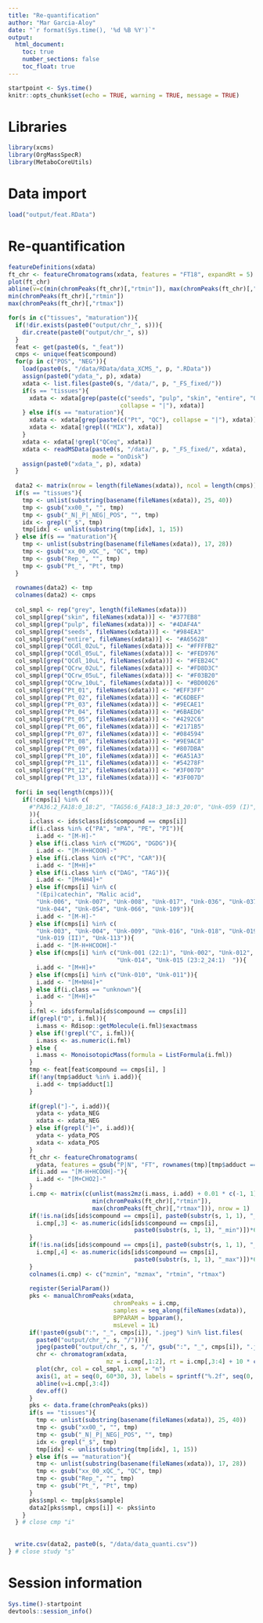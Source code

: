 ```yaml
---
title: "Re-quantification"
author: "Mar Garcia-Aloy"
date: "`r format(Sys.time(), '%d %B %Y')`"
output: 
  html_document:
    toc: true
    number_sections: false
    toc_float: true
---
```


```r
startpoint <- Sys.time()
knitr::opts_chunk$set(echo = TRUE, warning = TRUE, message = TRUE)
```

# Libraries

```r
library(xcms)
library(OrgMassSpecR)
library(MetaboCoreUtils)
```

# Data import

```r
load("output/feat.RData")
```


# Re-quantification

```r
featureDefinitions(xdata)
ft_chr <- featureChromatograms(xdata, features = "FT18", expandRt = 5)
plot(ft_chr)
abline(v=c(min(chromPeaks(ft_chr)[,"rtmin"]), max(chromPeaks(ft_chr)[,"rtmax"])))
min(chromPeaks(ft_chr)[,"rtmin"])
max(chromPeaks(ft_chr)[,"rtmax"])
```


```r
for(s in c("tissues", "maturation")){
  if(!dir.exists(paste0("output/chr_", s))){
    dir.create(paste0("output/chr_", s))
  }
  feat <- get(paste0(s, "_feat"))
  cmps <- unique(feat$compound)
  for(p in c("POS", "NEG")){
    load(paste0(s, "/data/RData/data_XCMS_", p, ".RData"))
    assign(paste0("ydata_", p), xdata)
    xdata <- list.files(paste0(s, "/data/", p, "_FS_fixed/"))
    if(s == "tissues"){
      xdata <- xdata[grep(paste(c("seeds", "pulp", "skin", "entire", "QC"), 
                                collapse = "|"), xdata)]
    } else if(s == "maturation"){
      xdata <- xdata[grep(paste(c("Pt", "QC"), collapse = "|"), xdata)]
      xdata <- xdata[!grepl(("MIX"), xdata)]
    }
    xdata <- xdata[!grepl("QCeq", xdata)]
    xdata <- readMSData(paste0(s, "/data/", p, "_FS_fixed/", xdata), 
                        mode = "onDisk")
    assign(paste0("xdata_", p), xdata)
  }
  
  data2 <- matrix(nrow = length(fileNames(xdata)), ncol = length(cmps))
  if(s == "tissues"){
    tmp <- unlist(substring(basename(fileNames(xdata)), 25, 40))
    tmp <- gsub("xx00_", "", tmp)
    tmp <- gsub("_N|_P|_NEG|_POS", "", tmp)
    idx <- grepl("_$", tmp)
    tmp[idx] <- unlist(substring(tmp[idx], 1, 15))
  } else if(s == "maturation"){
    tmp <- unlist(substring(basename(fileNames(xdata)), 17, 28))
    tmp <- gsub("xx_00_xQC_", "QC", tmp)
    tmp <- gsub("Rep_", "", tmp)
    tmp <- gsub("Pt_", "Pt", tmp)
  }
  
  rownames(data2) <- tmp
  colnames(data2) <- cmps
  
  col_smpl <- rep("grey", length(fileNames(xdata)))
  col_smpl[grep("skin", fileNames(xdata))] <- "#377EB8"
  col_smpl[grep("pulp", fileNames(xdata))] <- "#4DAF4A"
  col_smpl[grep("seeds", fileNames(xdata))] <- "#984EA3"
  col_smpl[grep("entire", fileNames(xdata))] <- "#A65628"
  col_smpl[grep("QCdl_02uL", fileNames(xdata))] <- "#FFFFB2"
  col_smpl[grep("QCdl_05uL", fileNames(xdata))] <- "#FED976"
  col_smpl[grep("QCdl_10uL", fileNames(xdata))] <- "#FEB24C"
  col_smpl[grep("QCrw_02uL", fileNames(xdata))] <- "#FD8D3C"
  col_smpl[grep("QCrw_05uL", fileNames(xdata))] <- "#F03B20"
  col_smpl[grep("QCrw_10uL", fileNames(xdata))] <- "#BD0026"
  col_smpl[grep("Pt_01", fileNames(xdata))] <- "#EFF3FF"
  col_smpl[grep("Pt_02", fileNames(xdata))] <- "#C6DBEF"
  col_smpl[grep("Pt_03", fileNames(xdata))] <- "#9ECAE1"
  col_smpl[grep("Pt_04", fileNames(xdata))] <- "#6BAED6"
  col_smpl[grep("Pt_05", fileNames(xdata))] <- "#4292C6"
  col_smpl[grep("Pt_06", fileNames(xdata))] <- "#2171B5"
  col_smpl[grep("Pt_07", fileNames(xdata))] <- "#084594"
  col_smpl[grep("Pt_08", fileNames(xdata))] <- "#9E9AC8"
  col_smpl[grep("Pt_09", fileNames(xdata))] <- "#807DBA"
  col_smpl[grep("Pt_10", fileNames(xdata))] <- "#6A51A3"
  col_smpl[grep("Pt_11", fileNames(xdata))] <- "#54278F"
  col_smpl[grep("Pt_12", fileNames(xdata))] <- "#3F007D"
  col_smpl[grep("Pt_13", fileNames(xdata))] <- "#3F007D"
  
  for(i in seq(length(cmps))){
    if(!cmps[i] %in% c(
      #"PA36:2_FA18:0_18:2", "TAG56:6_FA18:3_18:3_20:0", "Unk-059 (I)", "Unk-109"
      )){
      i.class <- ids$class[ids$compound == cmps[i]]
      if(i.class %in% c("PA", "mPA", "PE", "PI")){
        i.add <- "[M-H]-"
      } else if(i.class %in% c("MGDG", "DGDG")){
        i.add <- "[M-H+HCOOH]-"
      } else if(i.class %in% c("PC", "CAR")){
        i.add <- "[M+H]+"
      } else if(i.class %in% c("DAG", "TAG")){
        i.add <- "[M+NH4]+"
      } else if(cmps[i] %in% c(
        "(Epi)catechin", "Malic acid",
        "Unk-006", "Unk-007", "Unk-008", "Unk-017", "Unk-036", "Unk-037", 
        "Unk-044", "Unk-054", "Unk-066", "Unk-109")){
        i.add <- "[M-H]-"
      } else if(cmps[i] %in% c(
        "Unk-003", "Unk-004", "Unk-009", "Unk-016", "Unk-018", "Unk-019 (I)", 
        "Unk-019 (II)", "Unk-113")){
        i.add <- "[M-H+HCOOH]-"
      } else if(cmps[i] %in% c("Unk-001 (22:1)", "Unk-002", "Unk-012", "Unk-013", 
                               "Unk-014", "Unk-015 (23:2_24:1)	")){
        i.add <- "[M+H]+"
      } else if(cmps[i] %in% c("Unk-010", "Unk-011")){
        i.add <- "[M+NH4]+"
      } else if(i.class == "unknown"){
        i.add <- "[M+H]+"
      }
      i.fml <- ids$formula[ids$compound == cmps[i]]
      if(grepl("D", i.fml)){
        i.mass <- Rdisop::getMolecule(i.fml)$exactmass
      } else if(!grepl("C", i.fml)){
        i.mass <- as.numeric(i.fml)
      } else {
        i.mass <- MonoisotopicMass(formula = ListFormula(i.fml))
      }
      tmp <- feat[feat$compound == cmps[i], ]
      if(!any(tmp$adduct %in% i.add)){
        i.add <- tmp$adduct[1]
      }
      
      if(grepl("]-", i.add)){
        ydata <- ydata_NEG
        xdata <- xdata_NEG
      } else if(grepl("]+", i.add)){
        ydata <- ydata_POS
        xdata <- xdata_POS
      }
      ft_chr <- featureChromatograms(
        ydata, features = gsub("P|N", "FT", rownames(tmp)[tmp$adduct == i.add]))
      if(i.add == "[M-H+HCOOH]-"){
        i.add <- "[M+CHO2]-"
      }
      i.cmp <- matrix(c(unlist(mass2mz(i.mass, i.add) + 0.01 * c(-1, 1)),
                        min(chromPeaks(ft_chr)[,"rtmin"]),
                        max(chromPeaks(ft_chr)[,"rtmax"])), nrow = 1)
      if(!is.na(ids[ids$compound == cmps[i], paste0(substr(s, 1, 1), "_min")])){
        i.cmp[,3] <- as.numeric(ids[ids$compound == cmps[i], 
                                    paste0(substr(s, 1, 1), "_min")])*60
      }
      if(!is.na(ids[ids$compound == cmps[i], paste0(substr(s, 1, 1), "_max")])){
        i.cmp[,4] <- as.numeric(ids[ids$compound == cmps[i], 
                                    paste0(substr(s, 1, 1), "_max")])*60
      }
      colnames(i.cmp) <- c("mzmin", "mzmax", "rtmin", "rtmax")
      
      register(SerialParam())
      pks <- manualChromPeaks(xdata,
                              chromPeaks = i.cmp,
                              samples = seq_along(fileNames(xdata)),
                              BPPARAM = bpparam(),
                              msLevel = 1L)
      if(!paste0(gsub(":", "_", cmps[i]), ".jpeg") %in% list.files(
        paste0("output/chr_", s, "/"))){
        jpeg(paste0("output/chr_", s, "/", gsub(":", "_", cmps[i]), ".jpeg"))
        chr <- chromatogram(xdata, 
                            mz = i.cmp[,1:2], rt = i.cmp[,3:4] + 10 * c(-1,1))
        plot(chr, col = col_smpl, xaxt = "n")
        axis(1, at = seq(0, 60*30, 3), labels = sprintf("%.2f", seq(0, 30, 3/60))) 
        abline(v=i.cmp[,3:4])
        dev.off()
      }
      pks <- data.frame(chromPeaks(pks))
      if(s == "tissues"){
        tmp <- unlist(substring(basename(fileNames(xdata)), 25, 40))
        tmp <- gsub("xx00_", "", tmp)
        tmp <- gsub("_N|_P|_NEG|_POS", "", tmp)
        idx <- grepl("_$", tmp)
        tmp[idx] <- unlist(substring(tmp[idx], 1, 15))
      } else if(s == "maturation"){
        tmp <- unlist(substring(basename(fileNames(xdata)), 17, 28))
        tmp <- gsub("xx_00_xQC_", "QC", tmp)
        tmp <- gsub("Rep_", "", tmp)
        tmp <- gsub("Pt_", "Pt", tmp)
      }
      pks$smpl <- tmp[pks$sample]
      data2[pks$smpl, cmps[i]] <- pks$into
    }
  } # close cmp "i"
  
  
  write.csv(data2, paste0(s, "/data/data_quanti.csv"))
} # close study "s"
```


# Session information

```r
Sys.time()-startpoint
devtools::session_info()
```
